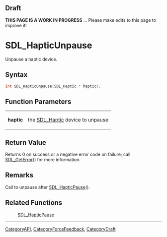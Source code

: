 
== Draft ==

'''THIS PAGE IS A WORK IN PROGRESS''' ... Please make edits to this page to improve it!
= SDL_HapticUnpause =

Unpause a haptic device.

== Syntax ==

<syntaxhighlight lang='c'>
int SDL_HapticUnpause(SDL_Haptic * haptic);
</syntaxhighlight>

== Function Parameters ==

{|
|'''haptic'''
|the [[SDL_Haptic]] device to unpause
|}

== Return Value ==

Returns 0 on success or a negative error code on failure; call
[[SDL_GetError]]() for more information.

== Remarks ==

Call to unpause after [[SDL_HapticPause]]().

== Related Functions ==

:[[SDL_HapticPause]]

----
[[CategoryAPI]], [[CategoryForceFeedback]], [[CategoryDraft]]


